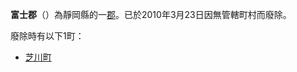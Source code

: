 {{日本郡 (廢除)|
| 郡=富士郡
| 日文原名=富士郡
| 平假名=ふじぐん
| 羅馬字拼音=Fuji-gun
| 都道府縣=靜岡縣
| 支廳=
| 廢除時間 = 2010年3月23日
| 廢除理由 = 無管轄町村
| 廢除時處置 = '''富士郡''' → [[富士宮市|富士宮市]]
| 現在自治體 = 富士宮市
| 町=1
| 村=
| 經度=
| 緯度=
| 地圖=[[File:Shibakawa_in_Shizuoka_Prefecture.png|250px]]
}}
'''富士郡'''（{{jpn|j=富士郡|hg=ふじぐん|rm=Fuji gun|f=y}}）為靜岡縣的一[[郡|郡]]。已於2010年3月23日因無管轄町村而廢除。

廢除時有以下1町：
*[[芝川町|芝川町]]

{{駿河國的郡}}
{{靜岡縣}}